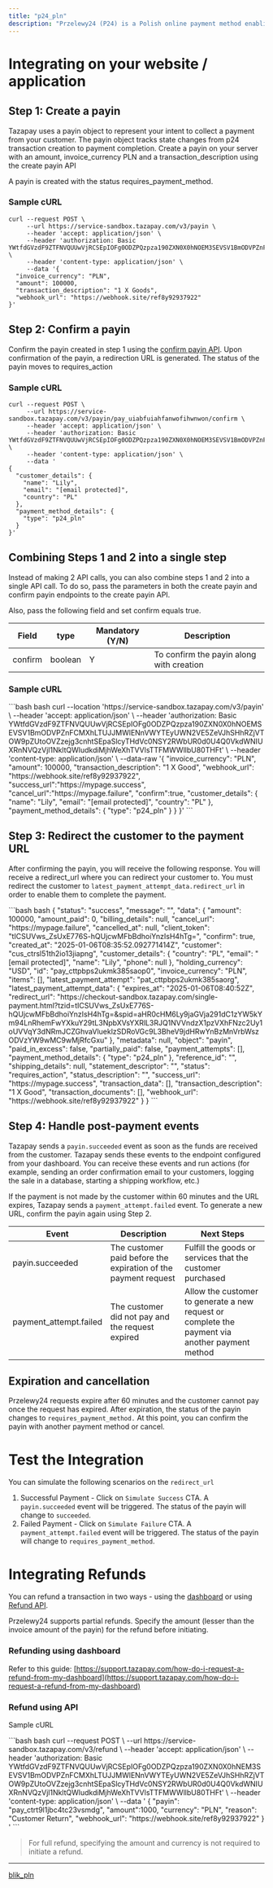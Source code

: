 ```yaml
---
title: "p24_pln"
description: "Przelewy24 (P24) is a Polish online payment method enabling secure bank transfers and payments directly from local banks. It supports instant transactions and is widely used for e-commerce in Poland."
---
```


# Integrating on your website / application

## Step 1: Create a payin

Tazapay uses a payin object to represent your intent to collect a payment from your customer. The payin object tracks state changes from p24 transaction creation to payment completion. Create a payin on your server with an amount, invoice\_currency PLN and a transaction\_description using the create payin API

A payin is created with the status requires\_payment\_method.

### Sample cURL

```
curl --request POST \
     --url https://service-sandbox.tazapay.com/v3/payin \
     --header 'accept: application/json' \
     --header 'authorization: Basic YWtfdGVzdF9ZTFNVQUUwVjRCSEpIOFg0ODZPQzpza190ZXN0X0hNOEM3SEVSV1BmODVPZnFCMXhLTUJJMWlENnVWYTEyUWN2VE5ZeVJhSHhRZjVTOW9pZUtoOVZzejg3cnhtSEpaSlcyTHdVc0NSY2RWbUR0d0U4Q0VkdWNIUXRnNVQzVjl1NkltQWludkdiMjhWeXhTVVlsTTFMWWllbU80THFt' \
     --header 'content-type: application/json' \
     --data '{
  "invoice_currency": "PLN",
  "amount": 100000,
  "transaction_description": "1 X Goods",
  "webhook_url": "https://webhook.site/ref8y92937922"
}'
```

## Step 2: Confirm a payin

Confirm the payin created in step 1 using the [confirm payin API](https://docs.tazapay.com/reference/confirm-payin). Upon confirmation of the payin, a redirection URL is generated. The status of the payin moves to requires\_action

### Sample cURL

```
curl --request POST \
     --url https://service-sandbox.tazapay.com/v3/payin/pay_uiabfuiahfanwofihwnwon/confirm \
     --header 'accept: application/json' \
     --header 'authorization: Basic YWtfdGVzdF9ZTFNVQUUwVjRCSEpIOFg0ODZPQzpza190ZXN0X0hNOEM3SEVSV1BmODVPZnFCMXhLTUJJMWlENnVWYTEyUWN2VE5ZeVJhSHhRZjVTOW9pZUtoOVZzejg3cnhtSEpaSlcyTHdVc0NSY2RWbUR0d0U4Q0VkdWNIUXRnNVQzVjl1NkltQWludkdiMjhWeXhTVVlsTTFMWWllbU80HFt' \
     --header 'content-type: application/json' \
     --data '
{
  "customer_details": {
    "name": "Lily",
    "email": "[email protected]",
    "country": "PL"
  },
  "payment_method_details": {
    "type": "p24_pln"
  }
}'
```

## Combining Steps 1 and 2 into a single step

Instead of making 2 API calls, you can also combine steps 1 and 2 into a single API call. To do so, pass the parameters in both the create payin and confirm payin endpoints to the create payin API.

Also, pass the following field and set confirm equals true.

| Field   | type    | Mandatory (Y/N) | Description                              |
| ------- | ------- | --------------- | ---------------------------------------- |
| confirm | boolean | Y               | To confirm the payin along with creation |

### Sample cURL

<CodeGroup>
  ```bash bash
  curl --location 'https://service-sandbox.tazapay.com/v3/payin' \
  --header 'accept: application/json' \
  --header 'authorization: Basic YWtfdGVzdF9ZTFNVQUUwVjRCSEpIOFg0ODZPQzpza190ZXN0X0hNOEMSEVSV1BmODVPZnFCMXhLTUJJMWlENnVWYTEyUWN2VE5ZeVJhSHhRZjVTOW9pZUtoOVZzejg3cnhtSEpaSlcyTHdVc0NSY2RWbUR0d0U4Q0VkdWNIUXRnNVQzVjl1NkltQWludkdiMjhWeXhTVVlsTTFMWWllbU80THFt' \
  --header 'content-type: application/json' \
  --data-raw '{
    "invoice_currency": "PLN",
    "amount": 100000,
    "transaction_description": "1 X Good",
    "webhook_url": "https://webhook.site/ref8y92937922",
  	"success_url":"https://mypage.success",
    "cancel_url":"https://mypage.failure",
    "confirm":true,
    "customer_details": {
      "name": "Lily",
      "email": "[email protected]",
      "country": "PL"
    },
    "payment_method_details": {
      "type": "p24_pln"
      }
    }
  }'
  ```
</CodeGroup>

## Step 3: Redirect the customer to the payment URL

After confirming the payin, you will receive the following response. You will receive a redirect\_url where you can redirect your customer to. You must redirect the customer to `latest_payment_attempt_data.redirect_url` in order to enable them to complete the payment.

<CodeGroup>
  ```bash bash
  {
      "status": "success",
      "message": "",
      "data": {
          "amount": 100000,
          "amount_paid": 0,
          "billing_details": null,
          "cancel_url": "https://mypage.failure",
          "cancelled_at": null,
          "client_token": "tICSUVws_ZsUxE776S-hQUjcwMFbBdhoiYnzIsH4hTg=",
          "confirm": true,
          "created_at": "2025-01-06T08:35:52.092771414Z",
          "customer": "cus_ctrsl51th2io13jiapng",
          "customer_details": {
              "country": "PL",
              "email": "[email protected]",
              "name": "Lily",
              "phone": null
          },
          "holding_currency": "USD",
          "id": "pay_cttpbps2ukmk385saop0",
          "invoice_currency": "PLN",
          "items": [],
          "latest_payment_attempt": "pat_cttpbps2ukmk385saorg",
          "latest_payment_attempt_data": {
              "expires_at": "2025-01-06T08:40:52Z",
              "redirect_url": "https://checkout-sandbox.tazapay.com/single-payment.html?tzid=tICSUVws_ZsUxE776S-hQUjcwMFbBdhoiYnzIsH4hTg=&spid=aHR0cHM6Ly9jaGVja291dC1zYW5kYm94LnRhemFwYXkuY29tL3NpbXVsYXRlL3RJQ1NVVndzX1pzVXhFNzc2Uy1oUVVqY3dNRmJCZGhvaVlueklzSDRoVGc9L3BheV9jdHRwYnBzMnVrbWszODVzYW9wMC9wMjRfcGxu"
          },
          "metadata": null,
          "object": "payin",
          "paid_in_excess": false,
          "partially_paid": false,
          "payment_attempts": [],
          "payment_method_details": {
              "type": "p24_pln"
          },
          "reference_id": "",
          "shipping_details": null,
          "statement_descriptor": "",
          "status": "requires_action",
          "status_description": "",
          "success_url": "https://mypage.success",
          "transaction_data": [],
          "transaction_description": "1 X Good",
          "transaction_documents": [],
          "webhook_url": "https://webhook.site/ref8y92937922"
      }
  }
  ```
</CodeGroup>

## Step 4: Handle post-payment events

Tazapay sends a `payin.succeeded` event as soon as the funds are received from the customer. Tazapay sends these events to the endpoint configured from your dashboard. You can receive these events and run actions (for example, sending an order confirmation email to your customers, logging the sale in a database, starting a shipping workflow, etc.)

If the payment is not made by the customer within 60 minutes and the URL expires, Tazapay sends a `payment_attempt.failed` event. To generate a new URL, confirm the payin again using Step 2.

| Event                   | Description                                                    | Next Steps                                                                                      |
| ----------------------- | -------------------------------------------------------------- | ----------------------------------------------------------------------------------------------- |
| payin.succeeded         | The customer paid before the expiration of the payment request | Fulfill the goods or services that the customer purchased                                       |
| payment\_attempt.failed | The customer did not pay and the request expired               | Allow the customer to generate a new request or complete the payment via another payment method |

## Expiration and cancellation

Przelewy24 requests expire after 60 minutes and the customer cannot pay once the request has expired. After expiration, the status of the payin changes to `requires_payment_method.` At this point, you can confirm the payin with another payment method or cancel.

# Test the Integration

You can simulate the following scenarios on the `redirect_url`

1. Successful Payment - Click on `Simulate Success` CTA. A `payin.succeeded` event will be triggered. The status of the payin will change to `succeeded`.
2. Failed Payment - Click on `Simulate Failure` CTA. A `payment_attempt.failed` event will be triggered. The status of the payin will change to `requires_payment_method`.

# Integrating Refunds

You can refund a transaction in two ways - using the [dashboard](https://dashboard.tazapay.com) or using [Refund API](https://docs.tazapay.com/reference/refund-api).

Przelewy24 supports partial refunds. Specify the amount (lesser than the invoice amount of the payin) for the refund before initiating.

### Refunding using dashboard

Refer to this guide: [https://support.tazapay.com/how-do-i-request-a-refund-from-my-dashboard](https://support.tazapay.com/how-do-i-request-a-refund-from-my-dashboard)

### Refund using API

Sample cURL

<CodeGroup>
  ```bash bash
  curl --request POST \
       --url https://service-sandbox.tazapay.com/v3/refund \
       --header 'accept: application/json' \
       --header 'authorization: Basic YWtfdGVzdF9ZTFNVQUUwVjRCSEpIOFg0ODZPQzpza190ZXN0X0hNEM3SEVSV1BmODVPZnFCMXhLTUJJMWlENnVWYTEyUWN2VE5ZeVJhSHhRZjVTOW9pZUtoOVZzejg3cnhtSEpaSlcyTHdVc0NSY2RWbUR0d0U4Q0VkdWNIUXRnNVQzVjl1NkltQWludkdiMjhWeXhTVVlsTTFMWWllbU80THFt' \
       --header 'content-type: application/json' \
       --data '
  {
    "payin": "pay_ctrt9l1jbc4tc23vsmdg",
    "amount":1000,
    "currency": "PLN",
    "reason": "Customer Return",
    "webhook_url": "https://webhook.site/ref8y92937922"
  }
  '
  ```
</CodeGroup>

> For full refund, specifying the amount and currency is not required to initiate a refund.

***

[blik\_pln](/docs/blik_pln)
